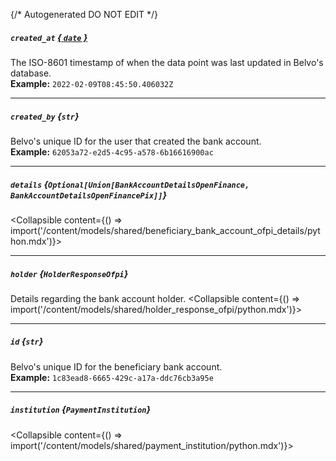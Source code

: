 {/* Autogenerated DO NOT EDIT  */}

##### `created_at` [*{ `date` }*](https://docs.python.org/3/library/datetime.html#date-objects)
The ISO\-8601 timestamp of when the data point was last updated in Belvo's database.
<br/>
**Example:** `2022-02-09T08:45:50.406032Z`

---
##### `created_by` *{`str`}*
Belvo's unique ID for the user that created the bank account.
<br/>
**Example:** `62053a72-e2d5-4c95-a578-6b16616900ac`

---
##### `details` *{`Optional[Union[BankAccountDetailsOpenFinance, BankAccountDetailsOpenFinancePix]]`}*
<Collapsible content={() => import('/content/models/shared/beneficiary_bank_account_ofpi_details/python.mdx')}>
</Collapsible>

---
##### `holder` *{`HolderResponseOfpi`}*
Details regarding the bank account holder.
<Collapsible content={() => import('/content/models/shared/holder_response_ofpi/python.mdx')}>
</Collapsible>

---
##### `id` *{`str`}*
Belvo's unique ID for the beneficiary bank account.
<br/>
**Example:** `1c83ead8-6665-429c-a17a-ddc76cb3a95e`

---
##### `institution` *{`PaymentInstitution`}*
<Collapsible content={() => import('/content/models/shared/payment_institution/python.mdx')}>
</Collapsible>

